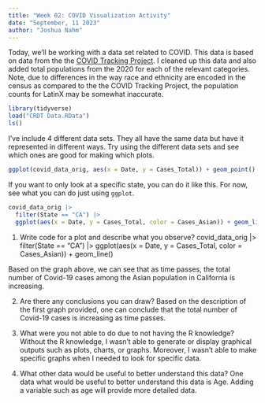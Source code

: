 ```yaml
---
title: "Week 02: COVID Visualization Activity"
date: "September, 11 2023"
author: "Joshua Nahm"
---
```


Today, we'll be working with a data set related to COVID.
This data is based on data from the the [COVID Tracking Project](https://covidtracking.com/).
I cleaned up this data and also added total populations from the 2020 for each of the relevant categories.
Note, due to differences in the way race and ethnicity are encoded in the census as compared to the the COVID Tracking Project, the population counts for LatinX may be somewhat inaccurate.

```r
library(tidyverse)
load("CRDT Data.RData")
ls()
```

I've include 4 different data sets.
They all have the same data but have it represented in different ways.
Try using the different data sets and see which ones are good for making which plots.


```r
ggplot(covid_data_orig, aes(x = Date, y = Cases_Total)) + geom_point()
```

If you want to only look at a specific state, you can do it like this.
For now, see what you can do just using `ggplot`.

```r
covid_data_orig |> 
  filter(State == "CA") |> 
  ggplot(aes(x = Date, y = Cases_Total, color = Cases_Asian)) + geom_line()
```

1. Write code for a plot and describe what you observe?
covid_data_orig |> 
filter(State == "CA") |> 
ggplot(aes(x = Date, y = Cases_Total, color = Cases_Asian)) + geom_line()

Based on the graph above, we can see that as time passes, the total number of Covid-19 cases among the Asian population in California is increasing.

2. Are there any conclusions you can draw?
Based on the description of the first graph provided, one can conclude that the total number of Covid-19 cases is increasing as time passes.

3. What were you not able to do due to not having the R knowledge?
Without the R knowledge, I wasn't able to generate or display graphical outputs such as plots, charts, or graphs. Moreover, I wasn't able to make specific graphs when I needed to look for specific data. 

4. What other data would be useful to better understand this data?
One data what would be useful to better understand this data is Age. Adding a variable such as age will provide more detailed data.


